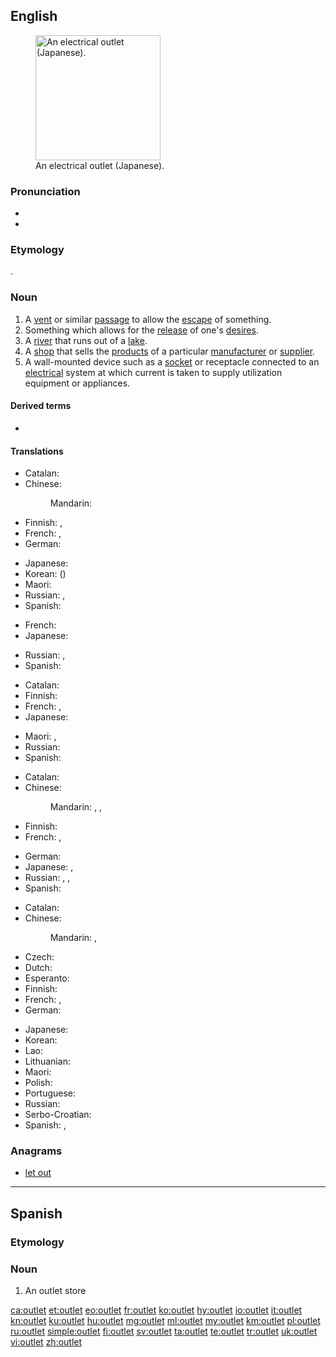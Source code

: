 ==English==
{{wikipedia}}
[[Image:OutletGround.jpg|thumb|200px|right|An electrical outlet (Japanese).]]

===Pronunciation===
* {{IPA|/ˈaʊtlɛt/|/ˈaʊtlɪt/|lang=en}}
* {{audio|en-us-outlet.ogg|Audio (US)|lang=en}}

===Etymology===
{{compound|out|let|lang=en}}.

===Noun===
{{en-noun}}

# A [[vent]] or similar [[passage]] to allow the [[escape]] of something.
# Something which allows for the [[release]] of one's [[desire]]s.
# A [[river]] that runs out of a [[lake]].
# A [[shop]] that sells the [[product]]s of a particular [[manufacturer]] or [[supplier]].
# A wall-mounted device such as a [[socket]] or receptacle connected to an [[electrical]] system at which current is taken to supply utilization equipment or appliances.

====Derived terms====
* {{l|en|media outlet}}

====Translations====
{{trans-top|vent}}
* Catalan: {{t+|ca|sortida|f}}
* Chinese:
*: Mandarin: {{t+|cmn|出口|tr=chūkǒu|sc=Hani}}
* Finnish: {{t+|fi|luukku}}, {{t+|fi|aukko}}
* French: {{t+|fr|issue|f}}, {{t+|fr|sortie|f}}
* German: {{t+|de|Ausgang|m}}
{{trans-mid}}
* Japanese: {{t+|ja|出口|tr=でぐち, deguchi|sc=Jpan}}
* Korean: {{t+|ko|출구|sc=Kore}} ({{t+|ko|出口|sc=Kore}})
* Maori: {{t|mi|putanga}}
* Russian: {{t+|ru|выход|m|tr=výxod|sc=Cyrl}}, {{t+|ru|отдушина|f|tr=otdúšina|sc=Cyrl}}
* Spanish: {{t+|es|salida|f}}
{{trans-bottom}}

{{trans-top|release of desires}}
* French: {{t+|fr|exutoire|m}}
* Japanese: {{t|ja|捌け口|tr=はけぐち, hakeguchi|sc=Jpan}}
{{trans-mid}}
* Russian: {{t+|ru|выход|m|tr=výxod|sc=Cyrl}}, {{t+|ru|отдушина|f|tr=otdúšina|sc=Cyrl}}
* Spanish: {{t+|es|desahogo}}
{{trans-bottom}}

{{trans-top|river}}
* Catalan: {{t+|ca|desguàs|m}}
* Finnish: {{t|fi|laskujoki}}
* French: {{t+|fr|exutoire|m}}, {{t+|fr|dérivatif|m}}
* Japanese: {{t|ja|流出河川|tr=りゅうしゅつかせん, ryūshutsu-kasen|sc=Jpan}}
{{trans-mid}}
* Maori: {{t|mi|kōtore}}, {{t|mi|pūahatanga}}
* Russian: {{t+|ru|сток|m|tr=stok|sc=Cyrl}}
* Spanish: {{t|es|río que nace en un lago|f}}
{{trans-bottom}}

{{trans-top|shop}}
* Catalan: {{t|ca|punt de venda|m}}
* Chinese:
*: Mandarin: {{t|cmn|折扣中心|tr=zhékòuzhōngxīn|sc=Hani}}, {{t|cmn|暢貨中心|sc=Hani}}, {{t|cmn|畅货中心|tr=chànghuòzhōngxīn|sc=Hani}} {{qualifier|Taiwan}}
* Finnish: {{t+|fi|liike}}
* French: {{t+|fr|magasin d’usine|m}}, {{t+|fr|franchise|f}}
{{trans-mid}}
* German: {{t|de|Direktverkauf|m}}
* Japanese: {{t|ja|直販店|tr=ちょくはんてん, chokuhanten|sc=Jpan}}, {{t|ja|アウトレット|tr=autoretto|sc=Jpan}}
* Russian: {{t|ru|торговая точка|f|tr=torgóvaja tóčka|sc=Cyrl}}, {{t+|ru|магазин|m|tr=magazín|sc=Cyrl}}, {{t|ru|аутлет|m|tr=áutlet|sc=Cyrl}}
* Spanish: {{t|es|minorista de marca|m}}
{{trans-bottom}}

{{trans-top|wall-mounted socket}}
* Catalan: {{t|ca|endoll|m}}
* Chinese:
*: Mandarin: {{t+|cmn|插座|tr=chāzuò|sc=Hani}}, {{t+|cmn|插孔|tr=chākǒng|sc=Hani}}
* Czech: {{t+|cs|zásuvka|f}}
* Dutch: {{t+|nl|stopcontact|n}}
* Esperanto: {{t|eo|kontaktingo}}
* Finnish: {{t+|fi|pistorasia}}
* French: {{t+|fr|prise de courant|f}}, {{t+|fr|prise|f}}
* German: {{t+|de|Steckdose|f}}
{{trans-mid}}
* Japanese: {{t+|ja|コンセント|tr=konsento}}
* Korean: {{t+|ko|콘센트|sc=Kore}}
* Lao: {{t-needed|lo}}
* Lithuanian: {{t|lt|rozetė|f}}
* Maori: {{t|mi|putanga hiko}}
* Polish: {{t+|pl|gniazdko|n}}
* Portuguese: {{t+|pt|tomada|f}}
* Russian: {{t+|ru|розетка|f|tr=rozétka}}
* Serbo-Croatian: {{t+|sh|utičnica|f}}
* Spanish: {{t+|es|enchufe|m}}, {{t|es|toma de corriente}}
{{trans-bottom}}

===Anagrams===
* [[let out#English|let out]]
----
==Spanish==

===Etymology===
{{etyl|en|es}}

===Noun===
{{es-noun|m}}

# An outlet store

[[ca:outlet]]
[[et:outlet]]
[[eo:outlet]]
[[fr:outlet]]
[[ko:outlet]]
[[hy:outlet]]
[[io:outlet]]
[[it:outlet]]
[[kn:outlet]]
[[ku:outlet]]
[[hu:outlet]]
[[mg:outlet]]
[[ml:outlet]]
[[my:outlet]]
[[km:outlet]]
[[pl:outlet]]
[[ru:outlet]]
[[simple:outlet]]
[[fi:outlet]]
[[sv:outlet]]
[[ta:outlet]]
[[te:outlet]]
[[tr:outlet]]
[[uk:outlet]]
[[vi:outlet]]
[[zh:outlet]]